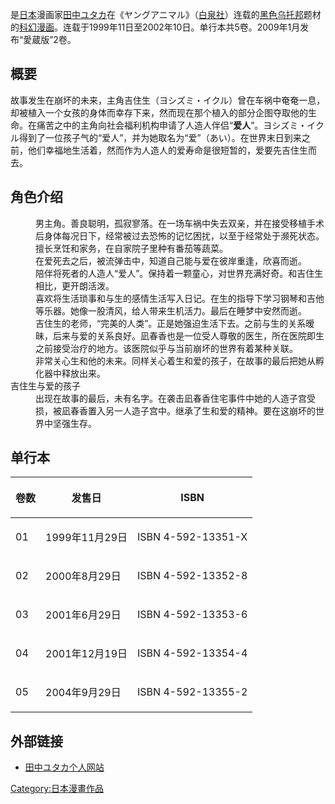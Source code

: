 {{Infobox animanga/Headerofja
|title = 愛人［AI-REN］
|genre = [[青年漫画|青年漫画]]
|日文名稱= -{愛人［AI-REN］}-
|英文名稱= Ai-Ren
}}
{{Infobox animanga/Manga
|タイトル=
|作者=[[田中ユタカ|田中ユタカ]]
|作画=
|出版社=[[白泉社|白泉社]]
|他出版社=
|掲載誌=[[ヤングアニマル|ヤングアニマル]]
|レーベル=ジェッツコミックス
|発売日=
|開始=1999年11日
|終了=2002年10日
|巻数=全5卷
|話数=
|その他=
}}
{{Infobox animanga/Footerofja}}
{{日本作品|愛人[AI-REN]|あいれん|Ai-Ren}}是[[日本|日本]]漫画家[[田中ユタカ|田中ユタカ]]在《ヤングアニマル》（[[白泉社|白泉社]]）连载的[[反乌托邦|黑色乌托邦]]题材的[[科幻|科幻]][[漫画|漫画]]。连载于1999年11日至2002年10日。单行本共5卷。2009年1月发布“愛蔵版”2卷。

==概要==
故事发生在崩坏的未来，主角吉住生（ヨシズミ・イクル）曾在车祸中奄奄一息，却被植入一个女孩的身体而幸存下来，然而现在那个植入的部分企图夺取他的生命。在痛苦之中的主角向社会福利机构申请了人造人伴侣“'''爱人'''”。ヨシズミ・イクル得到了一位孩子气的“爱人”，并为她取名为“爱”（あい）。在世界末日到来之前，他们幸福地生活着，然而作为人造人的爱寿命是很短暂的，爱要先吉住生而去。

==角色介绍==
;{{nihongo|吉住生|ヨシズミ・イクル||}}
:男主角。善良聪明，孤寂寥落。在一场车祸中失去双亲，并在接受移植手术后身体每况日下，经常被过去恐怖的记忆困扰，以至于经常处于濒死状态。
:擅长烹饪和家务，在自家院子里种有番茄等蔬菜。
:在爱死去之后，被流弹击中，知道自己能与爱在彼岸重逢，欣喜而逝。
;{{nihongo|爱|あい||}}
:陪伴将死者的人造人“爱人”。保持着一颗童心，对世界充满好奇。和吉住生相比，更开朗活泼。
:喜欢将生活琐事和与生的感情生活写入日记。在生的指导下学习钢琴和吉他等乐器。她像一股清风，给人带来生机活力。最后在睡梦中安然而逝。
;{{nihongo|凪春香|ナギ・ハルカ||}}
:吉住生的老师，“完美的人类”。正是她强迫生活下去。之前与生的关系暧昧，后来与爱的关系良好。凪春香也是一位受人尊敬的医生，所在医院即生之前接受治疗的地方。该医院似乎与当前崩坏的世界有着某种关联。
:非常关心生和他的未来。同样关心着生和爱的孩子，在故事的最后把她从孵化器中释放出来。
;吉住生与爱的孩子
:出现在故事的最后，未有名字。在袭击凪春香住宅事件中她的人造子宫受损，被凪春香置入另一人造子宫中。继承了生和爱的精神。要在这崩坏的世界中坚强生存。

==单行本==
{| class="wikitable"
|-
! 卷数 !! 发售日 !! ISBN
|-
|01||1999年11月29日||ISBN 4-592-13351-X
|-
|02||2000年8月29日||ISBN 4-592-13352-8
|-
|03||2001年6月29日||ISBN 4-592-13353-6
|-
|04||2001年12月19日||ISBN 4-592-13354-4
|-
|05||2004年9月29日||ISBN 4-592-13355-2
|}

==外部链接==
* [https://web.archive.org/web/20080312013340/http://www.tcct.zaq.ne.jp/yutakatanaka/ 田中ユタカ个人网站]{{Ja}}

{{DEFAULTSORT:Ai-Ren}}
[[Category:日本漫畫作品|Category:日本漫畫作品]]